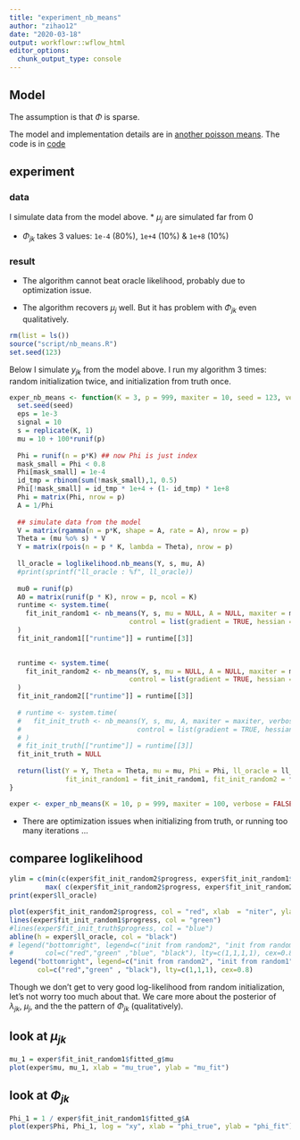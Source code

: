 ```yaml
---
title: "experiment_nb_means"
author: "zihao12"
date: "2020-03-18"
output: workflowr::wflow_html
editor_options:
  chunk_output_type: console
---
```


## Model

\begin{align}
    & y_{jk} \sim Pois(s_k \mu_j v_{jk})\\
    & v_{jk} \sim  Ga(1/\phi_{jk}, 1/\phi_{jk})\\
\end{align}

The assumption is that $\Phi$ is sparse. \

The model and implementation details are in [another poisson means](https://zihao12.github.io/ebpmf_demo/another_poisson_means.pdf). The code is in [code](https://github.com/zihao12/ebpmf_demo/blob/master/script/nb_means.R)


## experiment

### data
I simulate data from the model above.
* $\mu_j$ are simulated far from 0\

* $\Phi_{jk}$ takes 3 values: `1e-4` (80%), `1e+4` (10%) & `1e+8` (10%)


### result

* The algorithm cannot beat oracle likelihood, probably due to optimization issue. \

* The algorithm recovers $\mu_j$ well. But it has problem with $\Phi_{jk}$ even qualitatively. 

```r
rm(list = ls())
source("script/nb_means.R")
set.seed(123)
```

Below I simulate $y_{jk}$ from the model above. I run my algorithm 3 times: random initialization twice, and initialization from truth once. 





```r
exper_nb_means <- function(K = 3, p = 999, maxiter = 10, seed = 123, verbose =  FALSE){
  set.seed(seed)
  eps = 1e-3
  signal = 10
  s = replicate(K, 1)
  mu = 10 + 100*runif(p) 
  
  Phi = runif(n = p*K) ## now Phi is just index
  mask_small = Phi < 0.8
  Phi[mask_small] = 1e-4
  id_tmp = rbinom(sum(!mask_small),1, 0.5)
  Phi[!mask_small] = id_tmp * 1e+4 + (1- id_tmp) * 1e+8
  Phi = matrix(Phi, nrow = p)
  A = 1/Phi
  
  ## simulate data from the model
  V = matrix(rgamma(n = p*K, shape = A, rate = A), nrow = p)
  Theta = (mu %o% s) * V
  Y = matrix(rpois(n = p * K, lambda = Theta), nrow = p)
  
  ll_oracle = loglikelihood.nb_means(Y, s, mu, A)
  #print(sprintf("ll_oracle : %f", ll_oracle))
  
  mu0 = runif(p) 
  A0 = matrix(runif(p * K), nrow = p, ncol = K)
  runtime <- system.time(
    fit_init_random1 <- nb_means(Y, s, mu = NULL, A = NULL, maxiter = maxiter, verbose = verbose,
                              control = list(gradient = TRUE, hessian = FALSE), seed = 123)
  )
  fit_init_random1[["runtime"]] = runtime[[3]]

  
  runtime <- system.time(
    fit_init_random2 <- nb_means(Y, s, mu = NULL, A = NULL, maxiter = maxiter, verbose = verbose,
                              control = list(gradient = TRUE, hessian = FALSE), seed = 1234)
  )
  fit_init_random2[["runtime"]] = runtime[[3]]
  
  # runtime <- system.time(
  #   fit_init_truth <- nb_means(Y, s, mu, A, maxiter = maxiter, verbose = verbose,
  #                             control = list(gradient = TRUE, hessian = FALSE))
  # )
  # fit_init_truth[["runtime"]] = runtime[[3]]
  fit_init_truth = NULL
  
  return(list(Y = Y, Theta = Theta, mu = mu, Phi = Phi, ll_oracle = ll_oracle, 
              fit_init_random1 = fit_init_random1, fit_init_random2 = fit_init_random2, fit_init_truth = fit_init_truth))
}

```


<!-- ```{r cache=TRUE, autodep=TRUE, message=FALSE, warning=FALSE} -->
<!-- exper <- exper_nb_means(K = 10, p = 99, maxiter = 100, verbose = FALSE) -->
<!-- ``` -->

```r
exper <- exper_nb_means(K = 10, p = 999, maxiter = 100, verbose = FALSE)
```

* There are optimization issues when initializing from truth, or running too many iterations ...

## comparee loglikelihood
```r
ylim = c(min(c(exper$fit_init_random2$progress, exper$fit_init_random1$progress)),
         max( c(exper$fit_init_random2$progress, exper$fit_init_random2$progress, exper$ll_oracle)   ))
print(exper$ll_oracle)

plot(exper$fit_init_random2$progress, col = "red", xlab  = "niter", ylab = "loglikelihood", type = "l", ylim = ylim)
lines(exper$fit_init_random1$progress, col = "green")
#lines(exper$fit_init_truth$progress, col = "blue")
abline(h = exper$ll_oracle, col = "black")
# legend("bottomright", legend=c("init from random2", "init from random1", "init from truth", "truth"),
#        col=c("red","green" ,"blue", "black"), lty=c(1,1,1,1), cex=0.8)
legend("bottomright", legend=c("init from random2", "init from random1", "truth"),
       col=c("red","green" , "black"), lty=c(1,1,1), cex=0.8)
```
Though we don't get to very good log-likelihood from random initialization, let's not worry too much about that. We care more about the posterior of $\lambda_{jk}$, $\mu_j$, and the the pattern of $\Phi_{jk}$ (qualitatively). 

## look at $\mu_{jk}$
```r
mu_1 = exper$fit_init_random1$fitted_g$mu
plot(exper$mu, mu_1, xlab = "mu_true", ylab = "mu_fit")
```

## look at $\Phi_{jk}$
```r
Phi_1 = 1 / exper$fit_init_random1$fitted_g$A
plot(exper$Phi, Phi_1, log = "xy", xlab = "phi_true", ylab = "phi_fit")
```



<!-- ## look at $\lambda_{jk}$ -->
<!-- ```{r} -->

<!-- ``` -->







